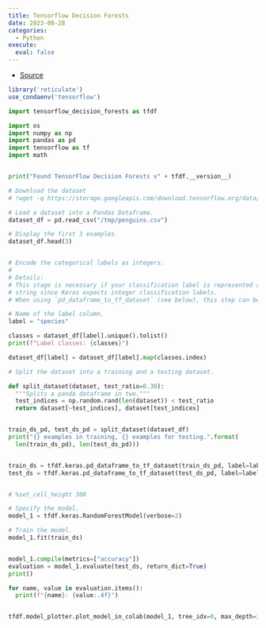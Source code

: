 ```yaml
---
title: Tensorflow Decision Forests 
date: 2023-08-28
categories:
  - Python
execute: 
  eval: false
---
```


* [Source](# https://www.tensorflow.org/decision_forests/tutorials/beginner_colab:)

```r
library('reticulate')
use_condaenv('tensorflow')
```


```python


import tensorflow_decision_forests as tfdf

import os
import numpy as np
import pandas as pd
import tensorflow as tf
import math


print("Found TensorFlow Decision Forests v" + tfdf.__version__)

# Download the dataset
# !wget -q https://storage.googleapis.com/download.tensorflow.org/data/palmer_penguins/penguins.csv -O /tmp/penguins.csv

# Load a dataset into a Pandas Dataframe.
dataset_df = pd.read_csv("/tmp/penguins.csv")

# Display the first 3 examples.
dataset_df.head(3)


# Encode the categorical labels as integers.
#
# Details:
# This stage is necessary if your classification label is represented as a
# string since Keras expects integer classification labels.
# When using `pd_dataframe_to_tf_dataset` (see below), this step can be skipped.

# Name of the label column.
label = "species"

classes = dataset_df[label].unique().tolist()
print(f"Label classes: {classes}")

dataset_df[label] = dataset_df[label].map(classes.index)

# Split the dataset into a training and a testing dataset.

def split_dataset(dataset, test_ratio=0.30):
  """Splits a panda dataframe in two."""
  test_indices = np.random.rand(len(dataset)) < test_ratio
  return dataset[~test_indices], dataset[test_indices]


train_ds_pd, test_ds_pd = split_dataset(dataset_df)
print("{} examples in training, {} examples for testing.".format(
  len(train_ds_pd), len(test_ds_pd)))


train_ds = tfdf.keras.pd_dataframe_to_tf_dataset(train_ds_pd, label=label)
test_ds = tfdf.keras.pd_dataframe_to_tf_dataset(test_ds_pd, label=label)


# %set_cell_height 300

# Specify the model.
model_1 = tfdf.keras.RandomForestModel(verbose=2)

# Train the model.
model_1.fit(train_ds)


model_1.compile(metrics=["accuracy"])
evaluation = model_1.evaluate(test_ds, return_dict=True)
print()

for name, value in evaluation.items():
  print(f"{name}: {value:.4f}")


tfdf.model_plotter.plot_model_in_colab(model_1, tree_idx=0, max_depth=3)
```
